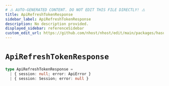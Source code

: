 ```yaml
---
# ⚠️ AUTO-GENERATED CONTENT. DO NOT EDIT THIS FILE DIRECTLY! ⚠️
title: ApiRefreshTokenResponse
sidebar_label: ApiRefreshTokenResponse
description: No description provided.
displayed_sidebar: referenceSidebar
custom_edit_url: https://github.com/nhost/nhost/edit/main/packages/hasura-auth-js/src/utils/types.ts#L196
---
```


# `ApiRefreshTokenResponse`

```ts
type ApiRefreshTokenResponse =
  | { session: null; error: ApiError }
  | { session: Session; error: null }
```
